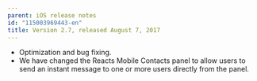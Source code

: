 ```yaml
---
parent: iOS release notes
id: "115003969443-en"
title: Version 2.7, released August 7, 2017
---
```

*   Optimization and bug fixing.
*   We have changed the Reacts Mobile Contacts panel to allow users to send an instant message to one or more users directly from the panel.


